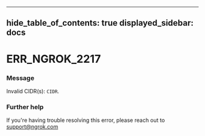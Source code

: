 

---
hide_table_of_contents: true
displayed_sidebar: docs
---


# ERR_NGROK_2217

### Message
Invalid CIDR(s): `CIDR`.

<ErrorDetails />



### Further help
If you're having trouble resolving this error, please reach out to [support@ngrok.com](mailto:support@ngrok.com?subject=Help%20with%20ERR_NGROK_2217)

